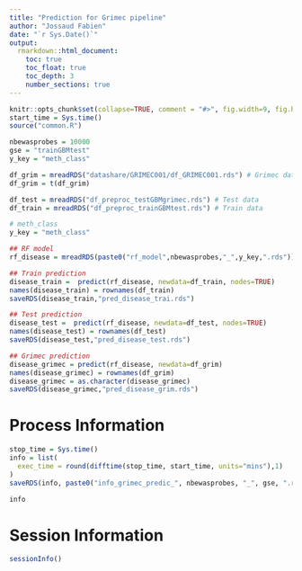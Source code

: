 ```yaml
---
title: "Prediction for Grimec pipeline"
author: "Jossaud Fabien"
date: "`r Sys.Date()`"
output: 
  rmarkdown::html_document:
    toc: true
    toc_float: true
    toc_depth: 3
    number_sections: true
---
```





```r
knitr::opts_chunk$set(collapse=TRUE, comment = "#>", fig.width=9, fig.height=6, eval=TRUE, echo=FALSE, results="hide")
start_time = Sys.time()
source("common.R")
```

```r
nbewasprobes = 10000
gse = "trainGBMtest"
y_key = "meth_class"
```



```r
df_grim = mreadRDS("datashare/GRIMEC001/df_GRIMEC001.rds") # Grimec data
df_grim = t(df_grim)

df_test = mreadRDS("df_preproc_testGBMgrimec.rds") # Test data
df_train = mreadRDS("df_preproc_trainGBMtest.rds") # Train data
```

```r
# meth_class 
y_key = "meth_class"

## RF model 
rf_disease = mreadRDS(paste0("rf_model",nbewasprobes,"_",y_key,".rds"))

## Train prediction
disease_train =  predict(rf_disease, newdata=df_train, nodes=TRUE)
names(disease_train) = rownames(df_train)
saveRDS(disease_train,"pred_disease_trai.rds")

## Test prediction
disease_test =  predict(rf_disease, newdata=df_test, nodes=TRUE)
names(disease_test) = rownames(df_test)
saveRDS(disease_test,"pred_disease_test.rds")

## Grimec prediction
disease_grimec = predict(rf_disease, newdata=df_grim)
names(disease_grimec) = rownames(df_grim)
disease_grimec = as.character(disease_grimec)
saveRDS(disease_grimec,"pred_disease_grim.rds")
```



# Process Information 

```r
stop_time = Sys.time()
info = list(
  exec_time = round(difftime(stop_time, start_time, units="mins"),1)
)
saveRDS(info, paste0("info_grimec_predic_", nbewasprobes, "_", gse, ".rds"))
```

```r
info
```

# Session Information

```r
sessionInfo()
```
